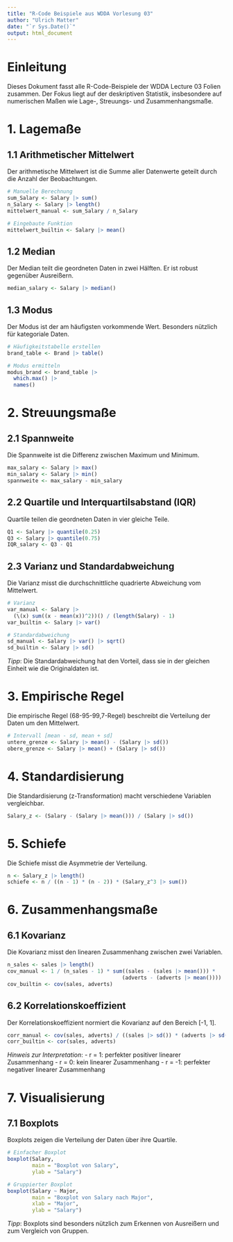 ```yaml
---
title: "R-Code Beispiele aus WDDA Vorlesung 03"
author: "Ulrich Matter"
date: "`r Sys.Date()`"
output: html_document
---
```


# Einleitung

Dieses Dokument fasst alle R-Code-Beispiele der WDDA Lecture 03 Folien zusammen. Der Fokus liegt auf der deskriptiven Statistik, insbesondere auf numerischen Maßen wie Lage-, Streuungs- und Zusammenhangsmaße.

# 1. Lagemaße

## 1.1 Arithmetischer Mittelwert

Der arithmetische Mittelwert ist die Summe aller Datenwerte geteilt durch die Anzahl der Beobachtungen.

```r
# Manuelle Berechnung
sum_Salary <- Salary |> sum()
n_Salary <- Salary |> length()
mittelwert_manual <- sum_Salary / n_Salary

# Eingebaute Funktion
mittelwert_builtin <- Salary |> mean()
```

## 1.2 Median

Der Median teilt die geordneten Daten in zwei Hälften. Er ist robust gegenüber Ausreißern.

```r
median_salary <- Salary |> median()
```

## 1.3 Modus

Der Modus ist der am häufigsten vorkommende Wert. Besonders nützlich für kategoriale Daten.

```r
# Häufigkeitstabelle erstellen
brand_table <- Brand |> table()

# Modus ermitteln
modus_brand <- brand_table |> 
  which.max() |> 
  names()
```

# 2. Streuungsmaße

## 2.1 Spannweite

Die Spannweite ist die Differenz zwischen Maximum und Minimum.

```r
max_salary <- Salary |> max()
min_salary <- Salary |> min()
spannweite <- max_salary - min_salary
```

## 2.2 Quartile und Interquartilsabstand (IQR)

Quartile teilen die geordneten Daten in vier gleiche Teile.

```r
Q1 <- Salary |> quantile(0.25)
Q3 <- Salary |> quantile(0.75)
IQR_salary <- Q3 - Q1
```

## 2.3 Varianz und Standardabweichung

Die Varianz misst die durchschnittliche quadrierte Abweichung vom Mittelwert.

```r
# Varianz
var_manual <- Salary |> 
  (\(x) sum((x - mean(x))^2))() / (length(Salary) - 1)
var_builtin <- Salary |> var()

# Standardabweichung
sd_manual <- Salary |> var() |> sqrt()
sd_builtin <- Salary |> sd()
```

*Tipp*: Die Standardabweichung hat den Vorteil, dass sie in der gleichen Einheit wie die Originaldaten ist.

# 3. Empirische Regel

Die empirische Regel (68-95-99,7-Regel) beschreibt die Verteilung der Daten um den Mittelwert.

```r
# Intervall [mean - sd, mean + sd]
untere_grenze <- Salary |> mean() - (Salary |> sd())
obere_grenze <- Salary |> mean() + (Salary |> sd())
```

# 4. Standardisierung

Die Standardisierung (z-Transformation) macht verschiedene Variablen vergleichbar.

```r
Salary_z <- (Salary - (Salary |> mean())) / (Salary |> sd())
```

# 5. Schiefe

Die Schiefe misst die Asymmetrie der Verteilung.

```r
n <- Salary_z |> length()
schiefe <- n / ((n - 1) * (n - 2)) * (Salary_z^3 |> sum())
```

# 6. Zusammenhangsmaße

## 6.1 Kovarianz

Die Kovarianz misst den linearen Zusammenhang zwischen zwei Variablen.

```r
n_sales <- sales |> length()
cov_manual <- 1 / (n_sales - 1) * sum((sales - (sales |> mean())) * 
                                     (adverts - (adverts |> mean())))
cov_builtin <- cov(sales, adverts)
```

## 6.2 Korrelationskoeffizient

Der Korrelationskoeffizient normiert die Kovarianz auf den Bereich [-1, 1].

```r
corr_manual <- cov(sales, adverts) / ((sales |> sd()) * (adverts |> sd()))
corr_builtin <- cor(sales, adverts)
```

*Hinweis zur Interpretation*:
- r = 1: perfekter positiver linearer Zusammenhang
- r = 0: kein linearer Zusammenhang
- r = -1: perfekter negativer linearer Zusammenhang

# 7. Visualisierung

## 7.1 Boxplots

Boxplots zeigen die Verteilung der Daten über ihre Quartile.

```r
# Einfacher Boxplot
boxplot(Salary, 
        main = "Boxplot von Salary",
        ylab = "Salary")

# Gruppierter Boxplot
boxplot(Salary ~ Major,
        main = "Boxplot von Salary nach Major",
        xlab = "Major",
        ylab = "Salary")
```

*Tipp*: Boxplots sind besonders nützlich zum Erkennen von Ausreißern und zum Vergleich von Gruppen.
